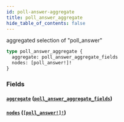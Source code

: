 ```yaml
---
id: poll-answer-aggregate
title: poll_answer_aggregate
hide_table_of_contents: false
---
```



aggregated selection of "poll_answer"

```graphql
type poll_answer_aggregate {
  aggregate: poll_answer_aggregate_fields
  nodes: [poll_answer!]!
}
```


### Fields

#### [`aggregate`](#) ([`poll_answer_aggregate_fields`](../objects/poll-answer-aggregate-fields))




#### [`nodes`](#) ([`[poll_answer!]!`](../objects/poll-answer))







